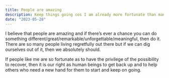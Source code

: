 ```yaml
---
title: People are amazing
description: Keep things going cos I am already more fortunate than many others.
date: "2023-05-28"
---
```


I believe that people are amazing and if there’s ever a chance you can do something different/great/remarkable/unforgettable/meaningful, then do it. There are so many people living regretfully out there but if we can dig ourselves out of it, then we absolutely should. 

If people like me are so fortunate as to have the privilege of the possibility to recover, then it is our right as human beings to get back up and to help others who need a new hand for them to start and keep on going. 